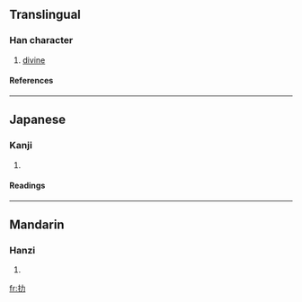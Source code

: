 {{see|朸}}

==Translingual==
===Han character===
{{Han char|rn=64|rad=手|as=02|sn=5|four=5402<sub>7</sub>|canj=手大尸 (QKS)}}
# [[divine]]
====References====
{{Han ref|kx=0417.090|dkj=11778|dj=0763.100|hdz=31827.100|uh=6250|ud=25168|bh=C97D|bd=51581}}
----
==Japanese==
===Kanji===
{{ja-kanji|grade=|rs=手02}}
# {{defn|Japanese}} 
====Readings====
{{ja-readings|on=[[ろく]] (roku), [[りょく]] (ryoku), [[りき]] (riki)|kun=}}
----
==Mandarin==
===Hanzi===
{{cmn-hanzi|pin=[[lè]] ([[le4]])|wg=le<sup>4</sup>}}
# {{defn|Mandarin}}

[[fr:扐]]